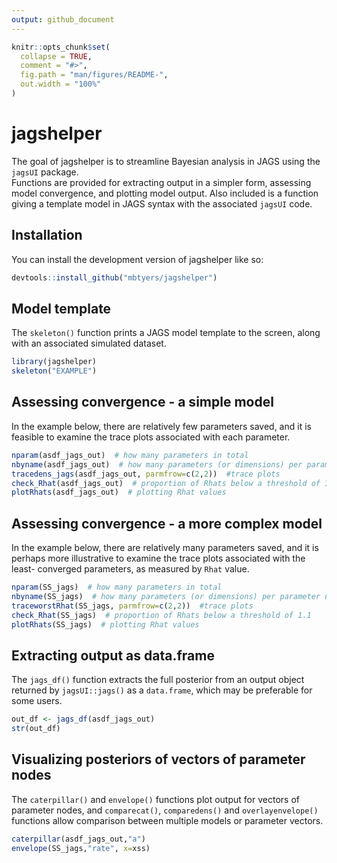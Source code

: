 ```yaml
---
output: github_document
---
```


<!-- README.md is generated from README.Rmd. Please edit that file -->

```r
knitr::opts_chunk$set(
  collapse = TRUE,
  comment = "#>",
  fig.path = "man/figures/README-",
  out.width = "100%"
)
```

# jagshelper

<!-- badges: start -->
<!-- badges: end -->

The goal of jagshelper is to streamline Bayesian analysis in JAGS using the `jagsUI` package.  
Functions are provided for extracting output in a simpler form, assessing model convergence,
and plotting model output.  Also included is a function giving a template model in JAGS syntax
with the associated `jagsUI` code.

## Installation

You can install the development version of jagshelper like so:

``` r
devtools::install_github("mbtyers/jagshelper")
```

## Model template

The `skeleton()` function prints a JAGS model template to the screen, along with 
an associated simulated dataset.

```r
library(jagshelper)
skeleton("EXAMPLE")
```

## Assessing convergence - a simple model

In the example below, there are relatively few parameters saved, and it is 
feasible to examine the trace plots associated with each parameter.

```r
nparam(asdf_jags_out)  # how many parameters in total
nbyname(asdf_jags_out)  # how many parameters (or dimensions) per parameter name
tracedens_jags(asdf_jags_out, parmfrow=c(2,2))  #trace plots
check_Rhat(asdf_jags_out)  # proportion of Rhats below a threshold of 1.1
plotRhats(asdf_jags_out)  # plotting Rhat values
```

## Assessing convergence - a more complex model

In the example below, there are relatively many parameters saved, and it is 
perhaps more illustrative to examine the trace plots associated with the least-
converged parameters, as measured by `Rhat` value.

```r
nparam(SS_jags)  # how many parameters in total
nbyname(SS_jags)  # how many parameters (or dimensions) per parameter name
traceworstRhat(SS_jags, parmfrow=c(2,2))  #trace plots
check_Rhat(SS_jags)  # proportion of Rhats below a threshold of 1.1
plotRhats(SS_jags)  # plotting Rhat values
```

## Extracting output as data.frame

The `jags_df()` function extracts the full posterior from an output object returned
by `jagsUI::jags()` as a `data.frame`, which may be preferable for some users.

```r
out_df <- jags_df(asdf_jags_out)
str(out_df)
```

## Visualizing posteriors of vectors of parameter nodes

The `caterpillar()` and `envelope()` functions plot output for vectors of parameter nodes, 
and `comparecat()`, `comparedens()` and `overlayenvelope()` functions allow comparison
between multiple models or parameter vectors.

```r
caterpillar(asdf_jags_out,"a")
envelope(SS_jags,"rate", x=xss)
```
